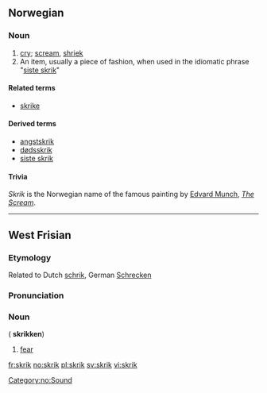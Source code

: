==Norwegian==

===Noun===
{{no-noun-n1}}

# [[cry]]; [[scream]], [[shriek]]
# An item, usually a piece of fashion, when used in the idiomatic phrase "[[siste skrik]]"

====Related terms====
*[[skrike]]

====Derived terms====
*[[angstskrik]]
*[[dødsskrik]]
*[[siste skrik]]

====Trivia====
''Skrik'' is the Norwegian name of the famous painting by [[w:Edvard Munch|Edvard Munch]], ''[[w:The Scream|The Scream]]''.

----

==West Frisian==

===Etymology===

Related to Dutch [[schrik]], German [[Schrecken]]

===Pronunciation===

{{IPA|/skrɪk/}}

===Noun===
{{infl|fy|noun|g=c}} ({{p}} '''skrikken''')

# [[fear]]

[[Category:no:Sound]]

[[fr:skrik]]
[[no:skrik]]
[[pl:skrik]]
[[sv:skrik]]
[[vi:skrik]]